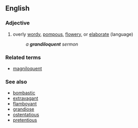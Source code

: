 ==English==

===Adjective===
# overly [[wordy]], [[pompous]], [[flowery]], or [[elaborate]] (language)
#: ''a '''grandiloquent''' sermon''

===Related terms=== <!-- Morphologically related, non-derived terms, and not in the etymology -->
* [[magniloquent]]

===See also===
* [[bombastic]]
* [[extravagant]]
* [[flamboyant]]
* [[grandiose]]
* [[ostentatious]]
* [[pretentious]]